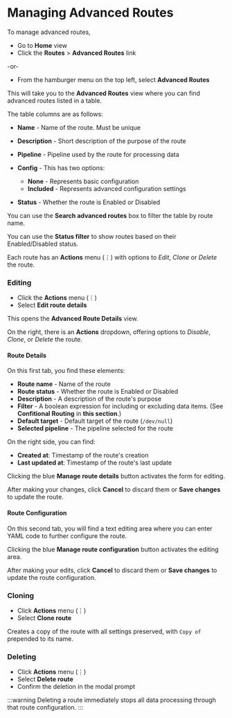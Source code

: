# Managing Advanced Routes

To manage advanced routes, 

- Go to **Home** view
- Click the **Routes**&nbsp;>&nbsp;**Advanced Routes** link

-or-

- From the hamburger menu on the top left, select **Advanced Routes**

This will take you to the **Advanced Routes** view where you can find advanced routes listed in a table.

The table columns are as follows:

- **Name** - Name of the route. Must be unique
- **Description** - Short description of the purpose of the route
- **Pipeline** - Pipeline used by the route for processing data
- **Config** - This has two options:

  - **None** - Represents basic configuration
  - **Included** - Represents advanced configuration settings

- **Status** - Whether the route is Enabled or Disabled

You can use the **Search advanced routes** box to filter the table by route name.

You can use the **Status filter** to show routes based on their Enabled/Disabled status.

Each route has an **Actions** menu (⋮) with options to _Edit_, _Clone_ or _Delete_ the route.

### Editing

- Click the **Actions** menu (⋮)
- Select **Edit route details**

This opens the **Advanced Route Details** view.

On the right, there is an **Actions** dropdown, offering options to _Disable_, _Clone_, or _Delete_ the route.

#### Route Details

On this first tab, you find these elements:

- **Route name** - Name of the route
- **Route status** - Whether the route is Enabled or Disabled
- **Description** - A description of the route's purpose
- **Filter** - A boolean expression for including or excluding data items. (See **Confitional Routing** in <Topic id="routes-implementation-strategies">**this section**</Topic>.)
- **Default target** - Default target of the route (`/dev/null`)
- **Selected pipeline** - The pipeline selected for the route

On the right side, you can find:

- **Created at**: Timestamp of the route's creation
- **Last updated at**: Timestamp of the route's last update

Clicking the blue **Manage route details** button activates the form for editing.

After making your changes, click **Cancel** to discard them or **Save changes** to update the route.

#### Route Configuration

On this second tab, you will find a text editing area where you can enter YAML code to further configure the route.

Clicking the blue **Manage route configuration** button activates the editing area.

After making your edits, click **Cancel** to discard them or **Save changes** to update the route configuration.

### Cloning

- Click **Actions** menu (⋮) 
- Select **Clone route**

Creates a copy of the route with all settings preserved, with `Copy of` prepended to its name.

### Deleting

- Click **Actions** menu (⋮)
- Select **Delete route**
- Confirm the deletion in the modal prompt

:::warning
Deleting a route immediately stops all data processing through that route configuration.
:::

<Include id="deleting-a-route" />
